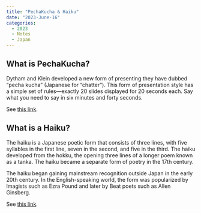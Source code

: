 ```yaml
---
title: "PechaKucha & Haiku"
date: "2023-June-16"
categories:
  - 2023
  - Notes
  - Japan
---
```


## What is PechaKucha?

Dytham and Klein developed a new form of presenting they have dubbed "pecha kucha" (Japanese for "chatter"). This form of presentation style has a simple set of rules---exactly 20 slides displayed for 20 seconds each. Say what you need to say in six minutes and forty seconds.

See [this link](https://en.wikipedia.org/wiki/PechaKucha).

## What is a Haiku?

The haiku is a Japanese poetic form that consists of three lines, with five syllables in the first line, seven in the second, and five in the third. The haiku developed from the hokku, the opening three lines of a longer poem known as a tanka. The haiku became a separate form of poetry in the 17th century.

The haiku began gaining mainstream recognition outside Japan in the early 20th century. In the English-speaking world, the form was popularized by Imagists such as Ezra Pound and later by Beat poets such as Allen Ginsberg.

See [this link](https://www.britannica.com/art/haiku).
